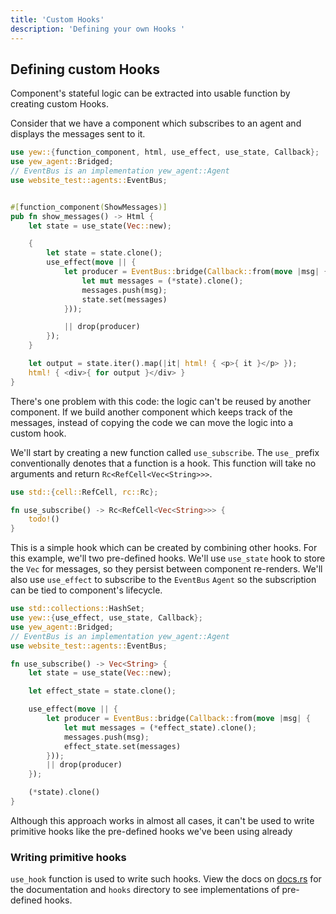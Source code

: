 ```yaml
---
title: 'Custom Hooks'
description: 'Defining your own Hooks '
---
```


## Defining custom Hooks

Component's stateful logic can be extracted into usable function by creating custom Hooks.

Consider that we have a component which subscribes to an agent and displays the messages sent to it.

```rust
use yew::{function_component, html, use_effect, use_state, Callback};
use yew_agent::Bridged;
// EventBus is an implementation yew_agent::Agent
use website_test::agents::EventBus;


#[function_component(ShowMessages)]
pub fn show_messages() -> Html {
    let state = use_state(Vec::new);

    {
        let state = state.clone();
        use_effect(move || {
            let producer = EventBus::bridge(Callback::from(move |msg| {
                let mut messages = (*state).clone();
                messages.push(msg);
                state.set(messages)
            }));

            || drop(producer)
        });
    }

    let output = state.iter().map(|it| html! { <p>{ it }</p> });
    html! { <div>{ for output }</div> }
}
```

There's one problem with this code: the logic can't be reused by another component.
If we build another component which keeps track of the messages, instead of copying the code we can move the logic into a custom hook.

We'll start by creating a new function called `use_subscribe`.
The `use_` prefix conventionally denotes that a function is a hook.
This function will take no arguments and return `Rc<RefCell<Vec<String>>>`.

```rust
use std::{cell::RefCell, rc::Rc};

fn use_subscribe() -> Rc<RefCell<Vec<String>>> {
    todo!()
}
```

This is a simple hook which can be created by combining other hooks. For this example, we'll two pre-defined hooks.
We'll use `use_state` hook to store the `Vec` for messages, so they persist between component re-renders.
We'll also use `use_effect` to subscribe to the `EventBus` `Agent` so the subscription can be tied to component's lifecycle.

```rust
use std::collections::HashSet;
use yew::{use_effect, use_state, Callback};
use yew_agent::Bridged;
// EventBus is an implementation yew_agent::Agent
use website_test::agents::EventBus;

fn use_subscribe() -> Vec<String> {
    let state = use_state(Vec::new);

    let effect_state = state.clone();

    use_effect(move || {
        let producer = EventBus::bridge(Callback::from(move |msg| {
            let mut messages = (*effect_state).clone();
            messages.push(msg);
            effect_state.set(messages)
        }));
        || drop(producer)
    });

    (*state).clone()
}
```

Although this approach works in almost all cases, it can't be used to write primitive hooks like the pre-defined hooks we've been using already

### Writing primitive hooks

`use_hook` function is used to write such hooks. View the docs on [docs.rs](https://docs.rs/yew/0.18.0/yew-functional/use_hook.html) for the documentation
and `hooks` directory to see implementations of pre-defined hooks.
